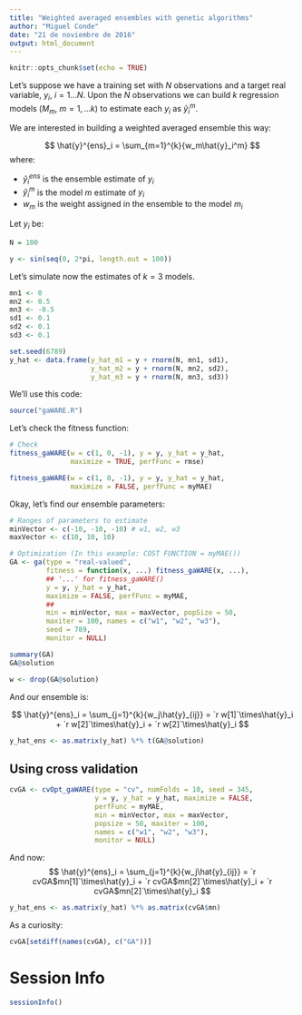 ```yaml
---
title: "Weighted averaged ensembles with genetic algorithms"
author: "Miguel Conde"
date: "21 de noviembre de 2016"
output: html_document
---
```


```r
knitr::opts_chunk$set(echo = TRUE)
```

Let's suppose we have a training set with $N$ observations and a target real variable, $y_i$, $i=1...N$.
Upon the $N$ observations we can build $k$ regression models ($M_m$, $m=1,...k$) to estimate each $y_i$ as $\hat{y}_i^m$.

We are interested in building a weighted averaged ensemble this way:

$$
\hat{y}^{ens}_i = \sum_{m=1}^{k}{w_m\hat{y}_i^m}
$$
where:

*  $\hat{y}^{ens}_i$ is the ensemble estimate of $y_i$
*  $\hat{y}_i^m$ is the model $m$ estimate of $y_i$
*  $w_m$ is the weight assigned in the ensemble to the model $m_i$

Let $y_i$ be:
```r
N = 100

y <- sin(seq(0, 2*pi, length.out = 100))
```

Let's simulate now the estimates of $k=3$ models.
```r
mn1 <- 0
mn2 <- 0.5
mn3 <- -0.5
sd1 <- 0.1
sd2 <- 0.1
sd3 <- 0.1

set.seed(6789)
y_hat <- data.frame(y_hat_m1 = y + rnorm(N, mn1, sd1),
                    y_hat_m2 = y + rnorm(N, mn2, sd2),
                    y_hat_m3 = y + rnorm(N, mn3, sd3))
```

We'll use this code:
```r
source("gaWARE.R")
```

Let's check the fitness function:

```r
# Check
fitness_gaWARE(w = c(1, 0, -1), y = y, y_hat = y_hat,
               maximize = TRUE, perfFunc = rmse)

fitness_gaWARE(w = c(1, 0, -1), y = y, y_hat = y_hat,
               maximize = FALSE, perfFunc = myMAE)
```

Okay, let's find our ensemble parameters:

```r
# Ranges of parameters to estimate
minVector <- c(-10, -10, -10) # w1, w2, w3
maxVector <- c(10, 10, 10)

# Optimization (In this example: COST FUNCTION = myMAE())
GA <- ga(type = "real-valued",
         fitness = function(x, ...) fitness_gaWARE(x, ...),
         ## '...' for fitness_gaWARE()
         y = y, y_hat = y_hat,
         maximize = FALSE, perfFunc = myMAE,
         ##
         min = minVector, max = maxVector, popSize = 50,
         maxiter = 100, names = c("w1", "w2", "w3"),
         seed = 789,
         monitor = NULL)

summary(GA)
GA@solution
```

```r
w <- drop(GA@solution)
```

And our ensemble is:

$$
\hat{y}^{ens}_i = \sum_{j=1}^{k}{w_j\hat{y}_{ij}} = `r w[1]`\times\hat{y}_i + `r w[2]`\times\hat{y}_i + `r w[2]`\times\hat{y}_i 
$$

```r
y_hat_ens <- as.matrix(y_hat) %*% t(GA@solution)
```


## Using cross validation

```r
cvGA <- cvOpt_gaWARE(type = "cv", numFolds = 10, seed = 345,
                     y = y, y_hat = y_hat, maximize = FALSE, 
                     perfFunc = myMAE,
                     min = minVector, max = maxVector,
                     popsize = 50, maxiter = 100, 
                     names = c("w1", "w2", "w3"),
                     monitor = NULL)
```


And now:
$$
\hat{y}^{ens}_i = \sum_{j=1}^{k}{w_j\hat{y}_{ij}} = `r cvGA$mn[1]`\times\hat{y}_i + `r cvGA$mn[2]`\times\hat{y}_i + `r cvGA$mn[2]`\times\hat{y}_i 
$$
```r
y_hat_ens <- as.matrix(y_hat) %*% as.matrix(cvGA$mn)
```

As a curiosity:
```r
cvGA[setdiff(names(cvGA), c("GA"))]
```


# Session Info
```r
sessionInfo()
```




